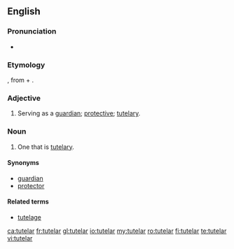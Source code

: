 ==English==

===Pronunciation===
* {{IPA|/tjuːdələr/|tuːdələr/}}

===Etymology===
{{etyl|la}} {{term|tutelaris|lang=la}}, from {{term|tutela}} + {{term|-aris}}.

===Adjective===
{{en-adj}}

# Serving as a [[guardian]]; [[protective]]; [[tutelary]].

===Noun===
{{en-noun}}

# One that is [[tutelary]].

====Synonyms====
* [[guardian]]
* [[protector]]

====Related terms====
* [[tutelage]]

[[ca:tutelar]]
[[fr:tutelar]]
[[gl:tutelar]]
[[io:tutelar]]
[[my:tutelar]]
[[ro:tutelar]]
[[fi:tutelar]]
[[te:tutelar]]
[[vi:tutelar]]